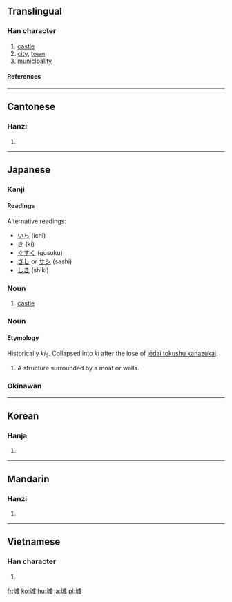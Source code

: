==Translingual==

===Han character===
{{Han char|rn=32|rad=土|as=06|sn=9|four=4315<sub>0</sub>|canj=土戈竹尸 (GIHS)}}

# [[castle]]
# [[city]], [[town]]
# [[municipality]]

====References====
{{Han ref|kx=0229.320|dkj=05086|dj=0465.220|hdz=10438.070|uh=57CE|ud=22478|bh=ABB0|bd=43952}}

----

==Cantonese==

===Hanzi===
{{yue-hanzi|jyut=|y=[[sing4]]}}

# {{defn|Cantonese}}

----

==Japanese==

===Kanji===
{{ja-kanji|grade=6|rs=土06}}

====Readings====
{{ja-readings|on=[[じょう]] (jō)|kun=[[しろ]] (shiro)}}

Alternative readings:
*[[いち]] (ichi)
*[[き]] (ki)
*[[ぐすく]] (gusuku)
*[[さし]] or [[サシ]] (sashi)
*[[しき]] (shiki)

===Noun===
{{ja-noun|k|hira=しろ|rom=shiro}}

# [[castle]]

===Noun===
{{ja-noun|k|hira=き|rom=ki}}

====Etymology====

Historically ''ki<sub>2</sub>''. Collapsed into ''ki'' after the lose of [[w:Jōdai Tokushu Kanazukai|jōdai tokushu kanazukai]].

# A structure surrounded by a moat or walls.

===Okinawan===
{{rfc-header|Okinawan}}
{{ja-readings|kun=[[ぐすく]] (gusuku)}}

----

==Korean==

===Hanja===
{{ko-hanja|hangeul=성|rv=seong|mr=sŏng}}

# {{defn|Korean}}

----

==Mandarin==

===Hanzi===
{{cmn-hanzi|pin=[[chéng]] ([[cheng2]])|wg=[[ch'eng2|ch'eng<sup>2</sup>]]}}

# {{defn|Mandarin}}

----

==Vietnamese==

===Han character===
{{vi-hantu|thành}}

# {{defn|Vietnamese}}

[[fr:城]]
[[ko:城]]
[[hu:城]]
[[ja:城]]
[[pl:城]]